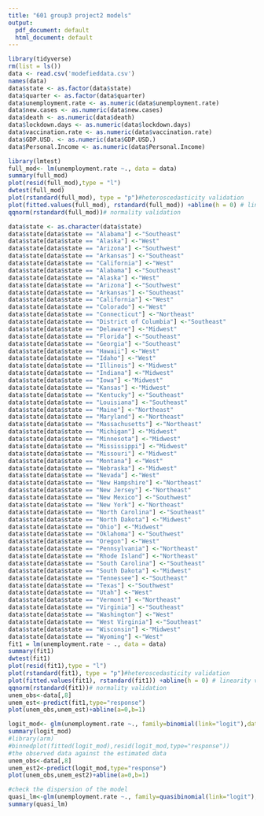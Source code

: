 ```yaml
---
title: "601 group3 project2 models"
output:
  pdf_document: default
  html_document: default
---
```


```r
library(tidyverse)
rm(list = ls())
data <- read.csv('modefieddata.csv')
names(data)
data$state <- as.factor(data$state)
data$quarter <- as.factor(data$quarter)
data$unemployment.rate <- as.numeric(data$unemployment.rate)
data$new.cases <- as.numeric(data$new.cases)
data$death <- as.numeric(data$death)
data$lockdown.days <- as.numeric(data$lockdown.days)
data$vaccination.rate <- as.numeric(data$vaccination.rate)
data$GDP.USD. <- as.numeric(data$GDP.USD.)
data$Personal.Income <- as.numeric(data$Personal.Income)
```



```r
library(lmtest)
full_mod<- lm(unemployment.rate ~., data = data)
summary(full_mod)
plot(resid(full_mod),type = "l")
dwtest(full_mod)
plot(rstandard(full_mod), type = "p")#heteroscedasticity validation
plot(fitted.values(full_mod), rstandard(full_mod)) +abline(h = 0) # linearity validation
qqnorm(rstandard(full_mod))# normality validation
```





```r
data$state <- as.character(data$state)
data$state[data$state == "Alabama"] <-"Southeast"
data$state[data$state == "Alaska"] <-"West"
data$state[data$state == "Arizona"] <-"Southwest"
data$state[data$state == "Arkansas"] <-"Southeast"
data$state[data$state == "California"] <-"West"
data$state[data$state == "Alabama"] <-"Southeast"
data$state[data$state == "Alaska"] <-"West"
data$state[data$state == "Arizona"] <-"Southwest"
data$state[data$state == "Arkansas"] <-"Southeast"
data$state[data$state == "California"] <-"West"
data$state[data$state == "Colorado"] <-"West"
data$state[data$state == "Connecticut"] <-"Northeast"
data$state[data$state == "District of Columbia"] <-"Southeast"
data$state[data$state == "Delaware"] <-"Midwest"
data$state[data$state == "Florida"] <-"Southeast"
data$state[data$state == "Georgia"] <-"Southeast"
data$state[data$state == "Hawaii"] <-"West"
data$state[data$state == "Idaho"] <-"West"
data$state[data$state == "Illinois"] <-"Midwest"
data$state[data$state == "Indiana"] <-"Midwest"
data$state[data$state == "Iowa"] <-"Midwest"
data$state[data$state == "Kansas"] <-"Midwest"
data$state[data$state == "Kentucky"] <-"Southeast"
data$state[data$state == "Louisiana"] <-"Southeast"
data$state[data$state == "Maine"] <-"Northeast"
data$state[data$state == "Maryland"] <-"Northeast"
data$state[data$state == "Massachusetts"] <-"Northeast"
data$state[data$state == "Michigan"] <-"Midwest"
data$state[data$state == "Minnesota"] <-"Midwest"
data$state[data$state == "Mississippi"] <-"Midwest"
data$state[data$state == "Missouri"] <-"Midwest"
data$state[data$state == "Montana"] <-"West"
data$state[data$state == "Nebraska"] <-"Midwest"
data$state[data$state == "Nevada"] <-"West"
data$state[data$state == "New Hampshire"] <-"Northeast"
data$state[data$state == "New Jersey"] <-"Northeast"
data$state[data$state == "New Mexico"] <-"Southwest"
data$state[data$state == "New York"] <-"Northeast"
data$state[data$state == "North Carolina"] <-"Southeast"
data$state[data$state == "North Dakota"] <-"Midwest"
data$state[data$state == "Ohio"] <-"Midwest"
data$state[data$state == "Oklahoma"] <-"Southwest"
data$state[data$state == "Oregon"] <-"West"
data$state[data$state == "Pennsylvania"] <-"Northeast"
data$state[data$state == "Rhode Island"] <-"Northeast"
data$state[data$state == "South Carolina"] <-"Southeast"
data$state[data$state == "South Dakota"] <-"Midwest"
data$state[data$state == "Tennessee"] <-"Southeast"
data$state[data$state == "Texas"] <-"Southwest"
data$state[data$state == "Utah"] <-"West"
data$state[data$state == "Vermont"] <-"Northeast"
data$state[data$state == "Virginia"] <-"Southeast"
data$state[data$state == "Washington"] <-"West"
data$state[data$state == "West Virginia"] <-"Southeast"
data$state[data$state == "Wisconsin"] <-"Midwest"
data$state[data$state == "Wyoming"] <-"West"
fit1 = lm(unemployment.rate ~ ., data = data)
summary(fit1)
dwtest(fit1)
plot(resid(fit1),type = "l")
plot(rstandard(fit1), type = "p")#heteroscedasticity validation
plot(fitted.values(fit1), rstandard(fit1)) +abline(h = 0) # linearity validation
qqnorm(rstandard(fit1))# normality validation
unem_obs<-data[,8]
unem_est<-predict(fit1,type="response")
plot(unem_obs,unem_est)+abline(a=0,b=1)
```


```r
logit_mod<- glm(unemployment.rate ~., family=binomial(link="logit"),data = data)
summary(logit_mod)
#library(arm)
#binnedplot(fitted(logit_mod),resid(logit_mod,type="response"))
#the observed data against the estimated data
unem_obs<-data[,8]
unem_est2<-predict(logit_mod,type="response")
plot(unem_obs,unem_est2)+abline(a=0,b=1)
```

```r
#check the dispersion of the model
quasi_lm<-glm(unemployment.rate ~., family=quasibinomial(link="logit"),data = data)
summary(quasi_lm)
```

